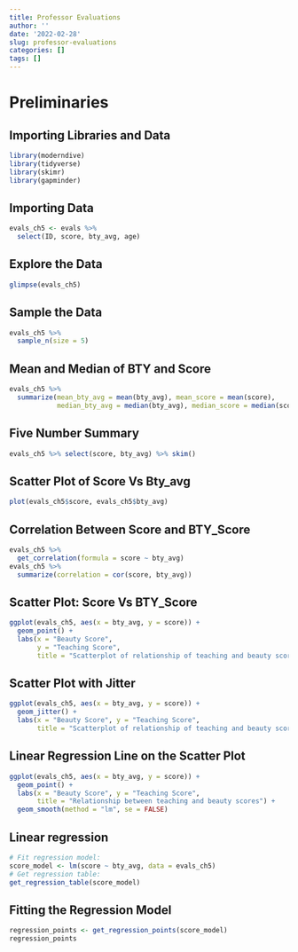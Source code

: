 ```yaml
---
title: Professor Evaluations
author: ''
date: '2022-02-28'
slug: professor-evaluations
categories: []
tags: []
---
```

# Preliminaries
## Importing Libraries and Data
```r
library(moderndive)
library(tidyverse)
library(skimr)
library(gapminder)
```

## Importing Data
```r
evals_ch5 <- evals %>%
  select(ID, score, bty_avg, age)
```

## Explore the Data
```r
glimpse(evals_ch5)
```

## Sample the Data

```r
evals_ch5 %>%
  sample_n(size = 5)
```

## Mean and Median of BTY and Score
```r
evals_ch5 %>%
  summarize(mean_bty_avg = mean(bty_avg), mean_score = mean(score),
            median_bty_avg = median(bty_avg), median_score = median(score))
```
## Five Number Summary

```r
evals_ch5 %>% select(score, bty_avg) %>% skim()
```
## Scatter Plot of Score Vs Bty_avg
```r
plot(evals_ch5$score, evals_ch5$bty_avg)

```
## Correlation Between Score and BTY_Score

```r
evals_ch5 %>% 
  get_correlation(formula = score ~ bty_avg)
evals_ch5 %>% 
  summarize(correlation = cor(score, bty_avg))
```
## Scatter Plot: Score Vs BTY_Score

```r
ggplot(evals_ch5, aes(x = bty_avg, y = score)) +
  geom_point() +
  labs(x = "Beauty Score", 
       y = "Teaching Score",
       title = "Scatterplot of relationship of teaching and beauty scores")
```
## Scatter Plot with Jitter
```r
ggplot(evals_ch5, aes(x = bty_avg, y = score)) +
  geom_jitter() +
  labs(x = "Beauty Score", y = "Teaching Score",
       title = "Scatterplot of relationship of teaching and beauty scores")
```

## Linear Regression Line on the Scatter Plot
```r
ggplot(evals_ch5, aes(x = bty_avg, y = score)) +
  geom_point() +
  labs(x = "Beauty Score", y = "Teaching Score",
       title = "Relationship between teaching and beauty scores") +  
  geom_smooth(method = "lm", se = FALSE)
```
## Linear regression 

```r
# Fit regression model:
score_model <- lm(score ~ bty_avg, data = evals_ch5)
# Get regression table:
get_regression_table(score_model)

```
## Fitting the Regression Model
```r
regression_points <- get_regression_points(score_model)
regression_points
```

